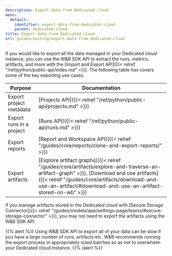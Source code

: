 ```yaml
---
description: Export data from Dedicated cloud
menu:
  default:
    identifier: export-data-from-dedicated-cloud
    parent: dedicated-cloud
title: Export data from Dedicated cloud
url: guides/hosting/export-data-from-dedicated-cloud
---
```


If you would like to export all the data managed in your Dedicated cloud instance, you can use the W&B SDK API to extract the runs, metrics, artifacts, and more with the [Import and Export API]({{< relref "/ref/python/public-api/index.md" >}}). The following table has covers some of the key exporting use cases.

| Purpose | Documentation |
|---------|---------------|
| Export project metadata | [Projects API]({{< relref "/ref/python/public-api/projects.md" >}}) |
| Export runs in a project | [Runs API]({{< relref "/ref/python/public-api/runs.md" >}}) |
| Export reports | [Report and Workspace API]({{< relref "/guides/core/reports/clone-and-export-reports/" >}}) |
| Export artifacts | [Explore artifact graphs]({{< relref "/guides/core/artifacts/explore-and-traverse-an-artifact-graph" >}}), [Download and use artifacts]({{< relref "/guides/core/artifacts/download-and-use-an-artifact/#download-and-use-an-artifact-stored-on-wb" >}}) |

If you manage artifacts stored in the Dedicated cloud with [Secure Storage Connector]({{< relref "/guides/models/app/settings-page/teams/#secure-storage-connector" >}}), you may not need to export the artifacts using the W&B SDK API.

{{% alert %}}
Using W&B SDK API to export all of your data can be slow if you have a large number of runs, artifacts etc. W&B recommends running the export process in appropriately sized batches so as not to overwhelm your Dedicated cloud instance.
{{% /alert %}}